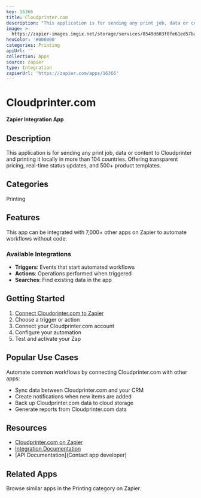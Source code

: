 ```yaml
---
key: 16366
title: Cloudprinter.com
description: "This application is for sending any print job, data or content to Cloudprinter and printing it locally in more than 104 countries.\r\nOffering transparent pricing, real-time status updates, and 500+ product templates."
image: >-
  https://zapier-images.imgix.net/storage/services/8549d603f0fe61ed57bac7c0f7da2212.png?auto=format%2Ccompress&ixlib=python-3.0.0&q=50
hexColor: '#000000'
categories: Printing
apiUrl: ''
collection: Apps
source: zapier
type: Integration
zapierUrl: 'https://zapier.com/apps/16366'
---
```

# Cloudprinter.com

**Zapier Integration App**

## Description

This application is for sending any print job, data or content to Cloudprinter and printing it locally in more than 104 countries.
Offering transparent pricing, real-time status updates, and 500+ product templates.

## Categories

Printing

## Features

This app can be integrated with 7,000+ other apps on Zapier to automate workflows without code.

### Available Integrations

- **Triggers**: Events that start automated workflows
- **Actions**: Operations performed when triggered
- **Searches**: Find existing data in the app

## Getting Started

1. [Connect Cloudprinter.com to Zapier](https://zapier.com/apps/16366)
2. Choose a trigger or action
3. Connect your Cloudprinter.com account
4. Configure your automation
5. Test and activate your Zap

## Popular Use Cases

Automate common workflows by connecting Cloudprinter.com with other apps:

- Sync data between Cloudprinter.com and your CRM
- Create notifications when new items are added
- Back up Cloudprinter.com data to cloud storage
- Generate reports from Cloudprinter.com data

## Resources

- [Cloudprinter.com on Zapier](https://zapier.com/apps/16366)
- [Integration Documentation](https://zapier.com/apps/16366/integrations)
- [API Documentation](Contact app developer)

## Related Apps

Browse similar apps in the Printing category on Zapier.
